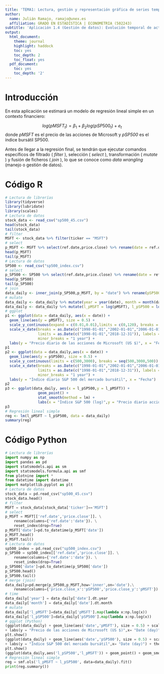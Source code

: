```yaml
---
title: 'TEMA1: Lectura, gestión y representación gráfica de series temporales en R y Python'
author:
  name: Julián Ramajo, ramajo@unex.es
  affiliation: GRADO EN ESTADÍSTICA | ECONOMETRIA (502243)
subtitle: 'Aplicación 1.4 (Gestión de datos): Evolución temporal de activos financieros'
output:
  html_document:
    theme: journal
    highlight: haddock
    toc: yes
    toc_depth: 2
    toc_float: yes
  pdf_document:
    toc: yes
    toc_depth: '2'
---
```


# Introducción

En esta aplicación se estimará un modelo de regresión lineal simple en un contexto financiero:

$$log(pMSFT_t) = \beta_1 + \beta_2 log(pSP500_t)  + e_t$$
donde _pMSFT_ es el precio de las acciones de Microsoft y _pSP500_ es el índice bursátil SP500.

Antes de llegar a la regresión final, se tendrán que ejecutar comandos específicos de filtrado ( _filter_ ), selección ( _select_ ), transformación ( _mutate_ ) y fusión de ficheros ( _join_ ), lo que se conoce como _data wrangling_ (manejo o gestión de datos).

# Código R

```r
# Lectura de librerías
library(tidyverse)
library(lubridate)
library(scales)
# Lectura de datos
stock_data <- read_csv("sp500_45.csv")
head(stock_data)
tail(stock_data)
# filter
MSFT <- stock_data %>% filter(ticker == "MSFT")
# select
p_MSFT <- MSFT %>% select(ref.date,price.close) %>% rename(date = ref.date)
head(p_MSFT)
tail(p_MSFT)
# Lectura de datos
SP500 <- read_csv("sp500_index.csv")
# select
p_SP500 <- SP500 %>% select(ref.date,price.close) %>% rename(date = ref.date)
head(p_SP500)
tail(p_SP500)
# join
data_daily <- inner_join(p_SP500,p_MSFT, by = "date") %>% rename(pSP500 = price.close.x, pMSFT = price.close.y)
# mutate
data_daily <- data_daily %>% mutate(year = year(date), month = month(date))
data_daily <- data_daily %>% mutate(l_pMSFT = log(pMSFT), l_pSP500 = log(pSP500))
# ggplot
p1 <- ggplot(data = data_daily, aes(x = date)) +
  geom_line(aes(y = pMSFT), size = 0.5) +
  scale_y_continuous(expand = c(0.01,0.01),limits = c(0,120), breaks = seq(0,120,20)) +  
  scale_x_date(breaks = as.Date(c("1998-01-01","2002-01-01","2006-01-01","2010-01-01","2014-01-01","2018-01-01")),
               limits = as.Date(c("1998-01-01","2018-12-31")), labels = date_format("1%b%Y"),
               minor_breaks = "1 year") +
  labs(y = "Precio diario de las acciones de Microsoft (US $)", x = "Fecha")
p1
p2 <- ggplot(data = data_daily,aes(x = date)) +
  geom_line(aes(y = pSP500), size = 0.5) +
  scale_y_continuous(limits = c(500,3000), breaks = seq(500,3000,500)) +  
  scale_x_date(breaks = as.Date(c("1998-01-01","2002-01-01","2006-01-01","2010-01-01","2014-01-01","2018-01-01")),
               limits = as.Date(c("1998-01-01","2018-12-31")), labels = date_format("1%b%Y"),
               minor_breaks = "1 year") +
  labs(y = "Índice diario S&P 500 del mercado bursátil", x = "Fecha")
p2
p3 <- ggplot(data_daily, aes(x = l_pSP500,y = l_pMSFT)) + 
               geom_point() +  
               stat_smooth(method = lm) +  
               labs(x = "Índice S&P 500 (log)",y = "Precio diario acciones de Microsoft (log)")
p3
# Regresión lineal simple
reg <- lm(l_pMSFT ~ l_pSP500, data = data_daily)
summary(reg)
```

# Código Python

```python
# Lectura de librerías
import numpy as np
import pandas as pd
import statsmodels.api as sm
import statsmodels.formula.api as smf
from plotnine import *
from datetime import datetime
import matplotlib.pyplot as plt
# Lectura de datos
stock_data = pd.read_csv("sp500_45.csv")
stock_data.head()
# filter
MSFT = stock_data[stock_data['ticker']=='MSFT']
# select
p_MSFT = MSFT[['ref.date','price.close']]. \
    rename(columns={'ref.date':'date'}). \
    reset_index(drop=True)
p_MSFT['date']=pd.to_datetime(p_MSFT['date'])
p_MSFT.head()
p_MSFT.tail()
# Lectura de datos
sp500_index = pd.read_csv("sp500_index.csv")
p_SP500 = sp500_index[['ref.date','price.close']]. \
    rename(columns={'ref.date':'date'}). \
    reset_index(drop=True)
p_SP500['date']=pd.to_datetime(p_SP500['date'])
p_SP500.head()
p_SP500.tail()
# merge (join)
data_daily=pd.merge(p_SP500,p_MSFT,how='inner',on='date').\
    rename(columns={'price.close_x':'pSP500','price.close_y':'pMSFT'})
# time
data_daily['year'] = data_daily['date'].dt.year
data_daily['month'] = data_daily['date'].dt.month
# mutate
data_daily['l_pMSFT']=data_daily['pMSFT'].map(lambda x:np.log(x))
data_daily['l_pSP500']=data_daily['pSP500'].map(lambda x:np.log(x))
# ggplot (Python)
(ggplot(data_daily) + geom_line(aes('date','pMSFT'), size = 0.5) + scale_y_continuous(expand = [0.01,0.01],limits = [0,120]) 
+ labs(y = "Precio de las acciones de Microsoft (US $)",x= "Date (day)") + theme_bw())
plt.show()
(ggplot(data_daily) + geom_line(aes('date','pSP500'), size = 0.5) + scale_y_continuous(expand = [0.01,0.01]) 
+ labs(y = "Índice S&P 500 del mercado bursátil",x= "Date (day)") + theme_bw())
plt.show()
(ggplot(data_daily,aes('l_pSP500','l_pMSFT')) + geom_point() + geom_smooth(method='lm',se=False) + labs(x="Índice S&P 500 (log)",y="Precio diario acciones de Microsoft (log)") + theme_bw())
# Regresión lineal simple
reg = smf.ols('l_pMSFT ~ l_pSP500', data=data_daily).fit()
print(reg.summary())
```
